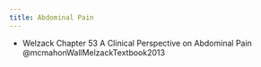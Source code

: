 ```yaml
---
title: Abdominal Pain
---
```



:::{.callout-note}

- Welzack Chapter 53 A Clinical Perspective on Abdominal Pain @mcmahonWallMelzackTextbook2013
:::